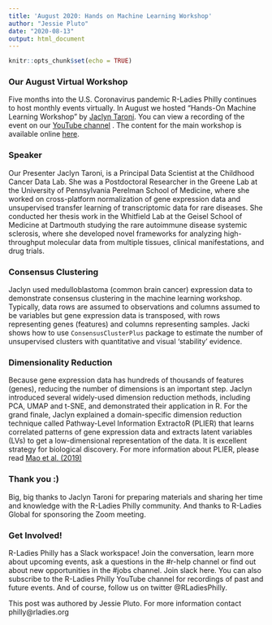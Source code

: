 ```yaml
---
title: 'August 2020: Hands on Machine Learning Workshop'
author: "Jessie Pluto"
date: "2020-08-13"
output: html_document
---
```


```r
knitr::opts_chunk$set(echo = TRUE)
```

### Our August Virtual Workshop

Five months into the U.S. Coronavirus pandemic R-Ladies Philly continues to host monthly events virtually. In August we hosted "Hands-On Machine Learning Workshop" by [Jaclyn Taroni]( https://twitter.com/jaclyn_taroni). You can view a recording of the event on our [YouTube channel]( https://www.youtube.com/watch?v=6AFHMIJ8EGY) . The content for the main workshop is available online [here]( https://github.com/jaclyn-taroni/2020-rladies-phl-ml).



### Speaker
Our Presenter Jaclyn Taroni, is a Principal Data Scientist at the Childhood Cancer Data Lab. She was a Postdoctoral Researcher in the Greene Lab at the University of Pennsylvania Perelman School of Medicine, where she worked on cross-platform normalization of gene expression data and unsupervised transfer learning of transcriptomic data for rare diseases. She conducted her thesis work in the Whitfield Lab at the Geisel School of Medicine at Dartmouth studying the rare autoimmune disease systemic sclerosis, where she developed novel frameworks for analyzing high-throughput molecular data from multiple tissues, clinical manifestations, and drug trials. 


### Consensus Clustering
Jaclyn used medulloblastoma (common brain cancer) expression data to demonstrate consensus clustering in the machine learning workshop. Typically, data rows are assumed to observations and columns assumed to be variables but gene expression data is transposed, with rows representing genes (features) and columns representing samples. Jacki shows how to use `ConsensusClusterPlus` package to estimate the number of unsupervised clusters with quantitative and visual ‘stability’ evidence. 

### Dimensionality Reduction
Because gene expression data has hundreds of thousands of features (genes), reducing the number of dimensions is an important step. Jaclyn introduced several widely-used dimension reduction methods, including PCA, UMAP and t-SNE, and demonstrated their application in R. For the grand finale, Jaclyn explained a domain-specific dimension reduction technique called Pathway-Level Information ExtractoR (PLIER) that learns correlated patterns of gene expression data and extracts latent variables (LVs) to get a low-dimensional representation of the data. It is excellent strategy for biological discovery. For more information about PLIER, please read [Mao et al. (2019)]( https://www.nature.com/articles/s41592-019-0456-1)

### Thank you :)
Big, big thanks to Jaclyn Taroni for preparing materials and sharing her time and knowledge with the R-Ladies Philly community.  And thanks to R-Ladies Global for sponsoring the Zoom meeting.

### Get Involved!
R-Ladies Philly has a Slack workspace! Join the conversation, learn more about upcoming events, ask a questions in the #r-help channel or find out about new opportunities in the #jobs channel. Join slack here. You can also subscribe to the R-Ladies Philly YouTube channel for recordings of past and future events. And of course, follow us on twitter @RLadiesPhilly.

This post was authored by Jessie Pluto. For more information contact philly@rladies.org
